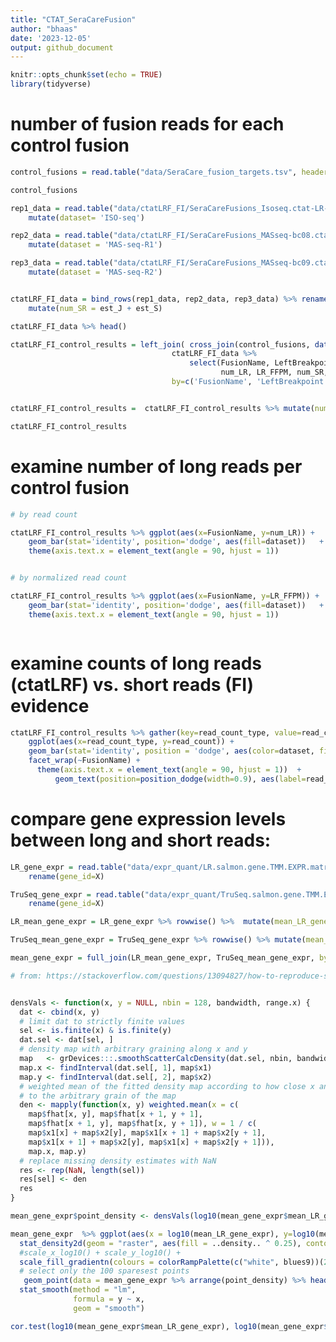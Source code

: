 ```yaml
---
title: "CTAT_SeraCareFusion"
author: "bhaas"
date: '2023-12-05'
output: github_document
---
```


```r
knitr::opts_chunk$set(echo = TRUE)
library(tidyverse)
```

# number of fusion reads for each control fusion

```r

control_fusions = read.table("data/SeraCare_fusion_targets.tsv", header=T, sep="\t")

control_fusions 
```


```r


rep1_data = read.table("data/ctatLRF_FI/SeraCareFusions_Isoseq.ctat-LR-fusion.fusion_predictions.tsv.gz", header=T, com='', sep="\t") %>%
    mutate(dataset= 'ISO-seq')

rep2_data = read.table("data/ctatLRF_FI/SeraCareFusions_MASseq-bc08.ctat-LR-fusion.fusion_predictions.tsv.gz", header=T, com='', sep="\t") %>%
    mutate(dataset = 'MAS-seq-R1')

rep3_data = read.table("data/ctatLRF_FI/SeraCareFusions_MASseq-bc09.ctat-LR-fusion.fusion_predictions.tsv.gz", header=T, com='', sep="\t") %>%
    mutate(dataset = 'MAS-seq-R2')


ctatLRF_FI_data = bind_rows(rep1_data, rep2_data, rep3_data) %>% rename(FusionName = X.FusionName, SR_FFPM = FFPM) %>%
    mutate(num_SR = est_J + est_S) 

ctatLRF_FI_data %>% head()


```

```r
ctatLRF_FI_control_results = left_join( cross_join(control_fusions, data.frame(dataset=c('ISO-seq', 'MAS-seq-R1', 'MAS-seq-R2'))),
                                    ctatLRF_FI_data %>% 
                                        select(FusionName, LeftBreakpoint, RightBreakpoint, 
                                               num_LR, LR_FFPM, num_SR, SR_FFPM, dataset),
                                    by=c('FusionName', 'LeftBreakpoint', 'RightBreakpoint', 'dataset'))


ctatLRF_FI_control_results =  ctatLRF_FI_control_results %>% mutate(num_SR = ifelse(is.na(num_SR), 0, num_SR))

ctatLRF_FI_control_results

```

# examine number of long reads per control fusion

```r

# by read count

ctatLRF_FI_control_results %>% ggplot(aes(x=FusionName, y=num_LR)) + 
    geom_bar(stat='identity', position='dodge', aes(fill=dataset))   + 
    theme(axis.text.x = element_text(angle = 90, hjust = 1))



```


```r

# by normalized read count

ctatLRF_FI_control_results %>% ggplot(aes(x=FusionName, y=LR_FFPM)) + 
    geom_bar(stat='identity', position='dodge', aes(fill=dataset))   + 
    theme(axis.text.x = element_text(angle = 90, hjust = 1))



```


# examine counts of long reads (ctatLRF) vs. short reads (FI) evidence

```r

ctatLRF_FI_control_results %>% gather(key=read_count_type, value=read_count, num_LR, num_SR) %>%
    ggplot(aes(x=read_count_type, y=read_count)) +  
    geom_bar(stat='identity', position = 'dodge', aes(color=dataset, fill=read_count_type)) +
    facet_wrap(~FusionName) +
      theme(axis.text.x = element_text(angle = 90, hjust = 1))  +
          geom_text(position=position_dodge(width=0.9), aes(label=read_count, group=dataset))

```

# compare gene expression levels between long and short reads:

```r

LR_gene_expr = read.table("data/expr_quant/LR.salmon.gene.TMM.EXPR.matrix.gz", header=T, sep="\t") %>%
    rename(gene_id=X)

TruSeq_gene_expr = read.table("data/expr_quant/TruSeq.salmon.gene.TMM.EXPR.matrix.gz", header=T, sep="\t") %>%
    rename(gene_id=X)

LR_mean_gene_expr = LR_gene_expr %>% rowwise() %>%  mutate(mean_LR_gene_expr = mean(SCF_IsoSeq, SCF_bc08, SCF_bc09)) %>% select(gene_id, mean_LR_gene_expr)

TruSeq_mean_gene_expr = TruSeq_gene_expr %>% rowwise() %>% mutate(mean_TruSeq_gene_expr = mean(SeraFusion_r1, SeraFusion_r2, SeraFusion_r3)) %>% select(gene_id, mean_TruSeq_gene_expr)

mean_gene_expr = full_join(LR_mean_gene_expr, TruSeq_mean_gene_expr, by='gene_id') %>% filter(mean_LR_gene_expr > 0 & mean_TruSeq_gene_expr > 0)

```


```r

# from: https://stackoverflow.com/questions/13094827/how-to-reproduce-smoothscatters-outlier-plotting-in-ggplot


densVals <- function(x, y = NULL, nbin = 128, bandwidth, range.x) {
  dat <- cbind(x, y)
  # limit dat to strictly finite values
  sel <- is.finite(x) & is.finite(y)
  dat.sel <- dat[sel, ]
  # density map with arbitrary graining along x and y
  map   <- grDevices:::.smoothScatterCalcDensity(dat.sel, nbin, bandwidth)
  map.x <- findInterval(dat.sel[, 1], map$x1)
  map.y <- findInterval(dat.sel[, 2], map$x2)
  # weighted mean of the fitted density map according to how close x and y are
  # to the arbitrary grain of the map
  den <- mapply(function(x, y) weighted.mean(x = c(
    map$fhat[x, y], map$fhat[x + 1, y + 1],
    map$fhat[x + 1, y], map$fhat[x, y + 1]), w = 1 / c(
    map$x1[x] + map$x2[y], map$x1[x + 1] + map$x2[y + 1],
    map$x1[x + 1] + map$x2[y], map$x1[x] + map$x2[y + 1])),
    map.x, map.y)
  # replace missing density estimates with NaN
  res <- rep(NaN, length(sel))
  res[sel] <- den
  res
}

mean_gene_expr$point_density <- densVals(log10(mean_gene_expr$mean_LR_gene_expr), log10(mean_gene_expr$mean_TruSeq_gene_expr))

mean_gene_expr  %>% ggplot(aes(x = log10(mean_LR_gene_expr), y=log10(mean_TruSeq_gene_expr))) +
  stat_density2d(geom = "raster", aes(fill = ..density.. ^ 0.25), contour = FALSE) +
  #scale_x_log10() + scale_y_log10() +
  scale_fill_gradientn(colours = colorRampPalette(c("white", blues9))(256)) +
  # select only the 100 sparesest points
   geom_point(data = mean_gene_expr %>% arrange(point_density) %>% head(100), size = .5) +
  stat_smooth(method = "lm", 
              formula = y ~ x, 
              geom = "smooth")

```



```r


cor.test(log10(mean_gene_expr$mean_LR_gene_expr), log10(mean_gene_expr$mean_TruSeq_gene_expr))


```



